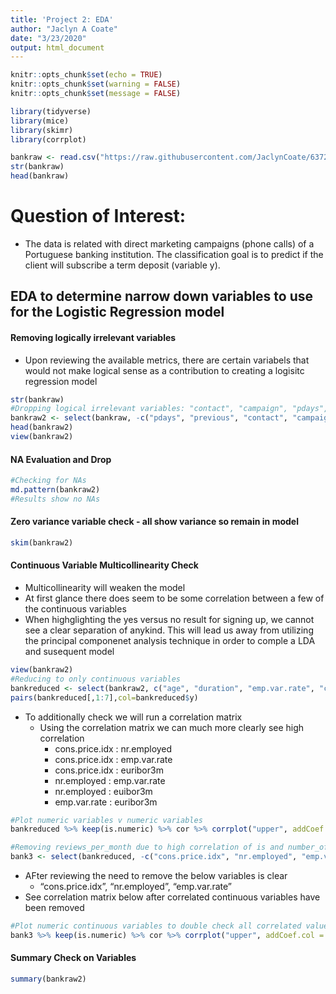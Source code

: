 ```yaml
---
title: 'Project 2: EDA'
author: "Jaclyn A Coate"
date: "3/23/2020"
output: html_document
---
```


```r
knitr::opts_chunk$set(echo = TRUE)
knitr::opts_chunk$set(warning = FALSE)
knitr::opts_chunk$set(message = FALSE)
```

```r
library(tidyverse)
library(mice)
library(skimr)
library(corrplot)
```

```r
bankraw <- read.csv("https://raw.githubusercontent.com/JaclynCoate/6372_Project_2/master/Data/bank-additional-full.csv", header = TRUE, sep = ";", strip.white = TRUE)
str(bankraw)
head(bankraw)
```

# Question of Interest:
- The data is related with direct marketing campaigns (phone calls) of a Portuguese banking institution. The classification goal is to predict if the client will subscribe a term deposit (variable y).

## EDA to determine narrow down variables to use for the Logistic Regression model

#### Removing logically irrelevant variables
- Upon reviewing the available metrics, there are certain variabels that would not make logical sense as a contribution to creating a logisitc regression model

```r
str(bankraw)
#Dropping logical irrelevant variables: "contact", "campaign", "pdays", "previous"
bankraw2 <- select(bankraw, -c("pdays", "previous", "contact", "campaign"))
head(bankraw2)
view(bankraw2)
```

#### NA Evaluation and Drop

```r
#Checking for NAs
md.pattern(bankraw2)
#Results show no NAs
```

#### Zero variance variable check - all show variance so remain in model

```r
skim(bankraw2)
```

#### Continuous Variable Multicollinearity Check
- Multicollinearity will weaken the model
- At first glance there does seem to be some correlation between a few of the continuous variables
- When highglighting the yes versus no result for signing up, we cannot see a clear separation of anykind. This will lead us away from utilizing the principal componenet analysis technique in order to comple a LDA and susequent model

```r
view(bankraw2)
#Reducing to only continuous variables
bankreduced <- select(bankraw2, c("age", "duration", "emp.var.rate", "cons.price.idx", "cons.conf.idx", "euribor3m", "nr.employed", "y"))
pairs(bankreduced[,1:7],col=bankreduced$y)
```

- To additionally check we will run a correlation matrix
  - Using the correlation matrix we can much more clearly see high correlation
    - cons.price.idx : nr.employed
    - cons.price.idx : emp.var.rate
    - cons.price.idx : euribor3m
    - nr.employed : emp.var.rate
    - nr.employed : euibor3m
    - emp.var.rate : euribor3m

```r
#Plot numeric variables v numeric variables
bankreduced %>% keep(is.numeric) %>% cor %>% corrplot("upper", addCoef.col = "white", number.digits = 2, number.cex = 0.5, method="square", order="hclust", tl.srt=45, tl.cex = 0.8)
```

```r
#Removing reviews_per_month due to high correlation of is and number_of_reviews
bank3 <- select(bankreduced, -c("cons.price.idx", "nr.employed", "emp.var.rate"))
```

- AFter reviewing the need to remove the below variables is clear
  - "cons.price.idx", "nr.employed", "emp.var.rate"
- See correlation matrix below after correlated continuous variables have been removed

```r
#Plot numeric continuous variables to double check all correlated values have been removed
bank3 %>% keep(is.numeric) %>% cor %>% corrplot("upper", addCoef.col = "white", number.digits = 2, number.cex = 0.5, method="square", order="hclust", tl.srt=45, tl.cex = 0.8)
```

#### Summary Check on Variables

```r
summary(bankraw2)
```

